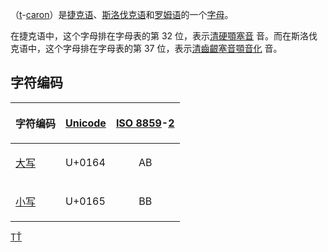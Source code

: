 {{Unreferenced|time=2017-12-29T14:39:41+00:00}}
{{Infobox alphabet|alphabet=拉丁|uuc=0164|ulc=0165}}

{{Unicode|'''Ť''', '''ť'''}}（[[t|t]]-[[倒折音符|caron]]）是[[捷克语|捷克语]]、[[斯洛伐克语|斯洛伐克语]]和[[罗姆语|罗姆语]]的一个[[字母|字母]]。

在捷克语中，这个字母排在字母表的第 32 位，表示[[清硬顎塞音|清硬顎塞音]]{{IPA4|c}} 音。而在斯洛伐克语中，这个字母排在字母表的第 37 位，表示[[清齒齦塞音|清齒齦塞音]][[顎音化|顎音化]]{{IPA4|tʲ}} 音。

== 字符编码 ==
{| class="wikitable"
!字符编码!![[Unicode|Unicode]]!![[ISO/IEC_8859|ISO 8859]]-[[ISO/IEC_8859-2|2]]
|-
|[[大寫字母|大写]] {{Unicode|Ť}}||U+0164||style="text-align:center;"|AB
|-
|[[小寫字母|小写]] {{Unicode|ť}}||U+0165||style="text-align:center;"|BB
|}

{{Alphabet lang|cs|sk|rom}}
{{Latin alphabet}}

[[Category:衍生拉丁字母|TŤ]]